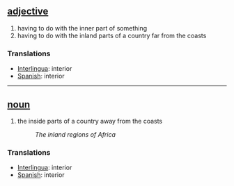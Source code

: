 == [[adjective]] ==
# having to do with the inner part of something
# having to do with the inland parts of a country far from the coasts

=== Translations ===
*[[Interlingua]]: interior
*[[Spanish]]: interior

----

== [[noun]] ==
# the inside parts of a country away from the coasts
#:''The inland regions of Africa''

=== Translations ===
*[[Interlingua]]: interior
*[[Spanish]]: interior